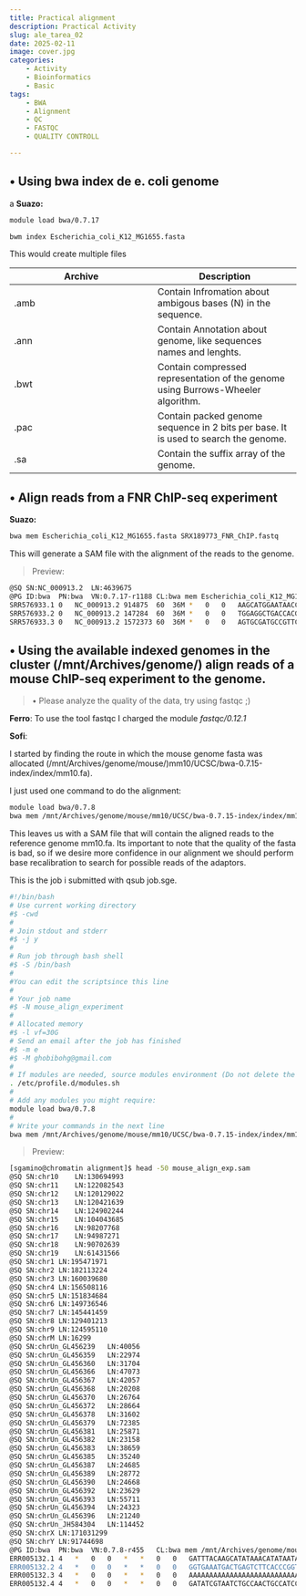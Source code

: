 ```yaml
---
title: Practical alignment
description: Practical Activity
slug: ale_tarea_02
date: 2025-02-11
image: cover.jpg
categories:
    - Activity
    - Bioinformatics
    - Basic
tags:
    - BWA
    - Alignment
    - QC
    - FASTQC
    - QUALITY CONTROLL

---
```


## • Using bwa index de e. coli genome
a
**Suazo:**

```bash
module load bwa/0.7.17

bwm index Escherichia_coli_K12_MG1655.fasta
```

This would create multiple files 

|Archive|Description|
|---|---|
|.amb|Contain Infromation about ambigous bases (N) in the sequence.|
|.ann|Contain Annotation about genome, like sequences names and lenghts.|
|.bwt|Contain compressed representation of the genome using Burrows-Wheeler algorithm.|
|.pac|Contain packed genome sequence in 2 bits per base. It is used to search the genome.|
|.sa|Contain the suffix array of the genome.|

## • Align reads from a FNR ChIP-seq experiment

**Suazo:**

```bash
bwa mem Escherichia_coli_K12_MG1655.fasta SRX189773_FNR_ChIP.fastq 
```

This will generate a SAM file with the alignment of the reads to the genome.

> Preview:

```bash
@SQ	SN:NC_000913.2	LN:4639675
@PG	ID:bwa	PN:bwa	VN:0.7.17-r1188	CL:bwa mem Escherichia_coli_K12_MG1655.fasta SRX189773_FNR_ChIP.fastq
SRR576933.1	0	NC_000913.2	914875	60	36M	*	0	0	AAGCATGGAATAACCGCCTGGTGAATGCTCGCCATA EDEA=EEEEEBFBDFDEBDAD=DDBAC5CCEEE:E@	NM:i:0	MD:Z:36	AS:i:36	XS:i:0
SRR576933.2	0	NC_000913.2	147284	60	36M	*	0	0	TGGAGGCTGACCACGATAAGCTGCCGCTGGTGGTGC	EDF:D?=DEEE?EEE5DDDAEB:ECEBBEA>AA956	NM:i:0	MD:Z:36	AS:i:36	XS:i:0
SRR576933.3	0	NC_000913.2	1572373	60	36M	*	0	0	AGTGCGATGCCGTTCACCCGGTTTTCTTTATCATTA	EEEEED=DD?AD=DDEEBEDEBBECCD>>>BB?EE5	NM:i:0	MD:Z:36	AS:i:36	XS:i:0

```
## • Using the available indexed genomes in the cluster (/mnt/Archives/genome/) align reads of a mouse ChIP-seq experiment to the genome.

> • Please analyze the quality of the data, try using fastqc ;)

**Ferro**:
To use the tool fastqc I charged the module *fastqc/0.12.1* 

**Sofi**: 

I started by finding the route in which the mouse genome fasta was allocated (/mnt/Archives/genome/mouse/)mm10/UCSC/bwa-0.7.15-index/index/mm10.fa).

I just used one command to do the alignment: 
```bash
module load bwa/0.7.8
bwa mem /mnt/Archives/genome/mouse/mm10/UCSC/bwa-0.7.15-index/index/mm10.fa /mnt/atgc-d1/bioinfoII/sgamino/alignment/mus_musculus_CEBPA_liver_ERR005132.fastq.gz > /mnt/atgc-d1/bioinfoII/sgamino/alignment/mouse_align_exp.sam
```

This leaves us with a SAM file that will contain the aligned reads to the reference genome mm10.fa. Its important to note that the quality of the fasta is bad, so if we desire more confidence in our alignment we should perform base recalibration to search for possible reads of the adaptors.

This is the job i submitted with qsub job.sge.
```bash
#!/bin/bash
# Use current working directory
#$ -cwd
#
# Join stdout and stderr
#$ -j y
#
# Run job through bash shell
#$ -S /bin/bash
#
#You can edit the scriptsince this line
#
# Your job name
#$ -N mouse_align_experiment
#
# Allocated memory
#$ -l vf=30G
# Send an email after the job has finished
#$ -m e
#$ -M ghobibohg@gmail.com
#
# If modules are needed, source modules environment (Do not delete the next line):
. /etc/profile.d/modules.sh
#
# Add any modules you might require:
module load bwa/0.7.8
#
# Write your commands in the next line
bwa mem /mnt/Archives/genome/mouse/mm10/UCSC/bwa-0.7.15-index/index/mm10.fa /mnt/atgc-d1/bioinfoII/sgamino/alignment/mus_musculus_CEBPA_liver_ERR005132.fastq.gz > /mnt/atgc-d1/bioinfoII/sgamino/alignment/mouse_align_exp.sam

```

> Preview:

```bash
[sgamino@chromatin alignment]$ head -50 mouse_align_exp.sam
@SQ	SN:chr10	LN:130694993
@SQ	SN:chr11	LN:122082543
@SQ	SN:chr12	LN:120129022
@SQ	SN:chr13	LN:120421639
@SQ	SN:chr14	LN:124902244
@SQ	SN:chr15	LN:104043685
@SQ	SN:chr16	LN:98207768
@SQ	SN:chr17	LN:94987271
@SQ	SN:chr18	LN:90702639
@SQ	SN:chr19	LN:61431566
@SQ	SN:chr1	LN:195471971
@SQ	SN:chr2	LN:182113224
@SQ	SN:chr3	LN:160039680
@SQ	SN:chr4	LN:156508116
@SQ	SN:chr5	LN:151834684
@SQ	SN:chr6	LN:149736546
@SQ	SN:chr7	LN:145441459
@SQ	SN:chr8	LN:129401213
@SQ	SN:chr9	LN:124595110
@SQ	SN:chrM	LN:16299
@SQ	SN:chrUn_GL456239	LN:40056
@SQ	SN:chrUn_GL456359	LN:22974
@SQ	SN:chrUn_GL456360	LN:31704
@SQ	SN:chrUn_GL456366	LN:47073
@SQ	SN:chrUn_GL456367	LN:42057
@SQ	SN:chrUn_GL456368	LN:20208
@SQ	SN:chrUn_GL456370	LN:26764
@SQ	SN:chrUn_GL456372	LN:28664
@SQ	SN:chrUn_GL456378	LN:31602
@SQ	SN:chrUn_GL456379	LN:72385
@SQ	SN:chrUn_GL456381	LN:25871
@SQ	SN:chrUn_GL456382	LN:23158
@SQ	SN:chrUn_GL456383	LN:38659
@SQ	SN:chrUn_GL456385	LN:35240
@SQ	SN:chrUn_GL456387	LN:24685
@SQ	SN:chrUn_GL456389	LN:28772
@SQ	SN:chrUn_GL456390	LN:24668
@SQ	SN:chrUn_GL456392	LN:23629
@SQ	SN:chrUn_GL456393	LN:55711
@SQ	SN:chrUn_GL456394	LN:24323
@SQ	SN:chrUn_GL456396	LN:21240
@SQ	SN:chrUn_JH584304	LN:114452
@SQ	SN:chrX	LN:171031299
@SQ	SN:chrY	LN:91744698
@PG	ID:bwa	PN:bwa	VN:0.7.8-r455	CL:bwa mem /mnt/Archives/genome/mouse/mm10/UCSC/bwa-0.7.15-index/index/mm10.fa /mnt/atgc-d1/bioinfoII/sgamino/alignment/mus_musculus_CEBPA_liver_ERR005132.fastq.gz
ERR005132.1	4	*	0	0	*	*	0	0	GATTTACAAGCATATAAACATATAATAAACAACAGCTTTCAT	IIIII/IIIICIIIII45II8*%II)I/+&.%*3II'(C3I#	AS:i:0	XS:i:0
ERR005132.2	4	*	0	0	*	*	0	0	GGTGAAATGACTGAGTCTTCACCCGGTTGGACAGCCCCCCCC	I1I%III9I)D40I'(*,#;*%%03#-0E)=$)HI#%$,&(.	AS:i:0	XS:i:0
ERR005132.3	4	*	0	0	*	*	0	0	AAAAAAAAAAAAAAAAAAAAAAAAAAAAAAAAAAAAAAAAAA	IIIIIIIIIIIIIIIIIIIIIIIIIIIIIIIIIIIIIIIIII	AS:i:0	XS:i:0
ERR005132.4	4	*	0	0	*	*	0	0	GATATCGTAATCTGCCAACTGCCATCCCCTCATCTCACACCC	III*7&E.0I%-+:?;C71I&>2:.C$3;//*5/)*,($)=.	AS:i:0	XS:i:0
```

